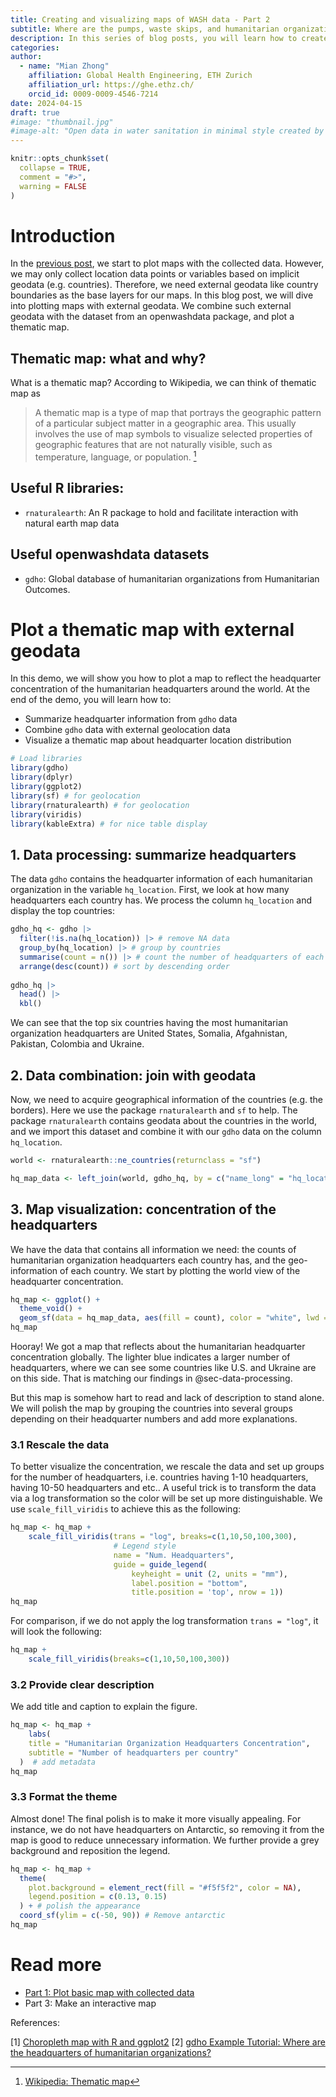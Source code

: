 ```yaml
---
title: Creating and visualizing maps of WASH data - Part 2
subtitle: Where are the pumps, waste skips, and humanitarian organizations?
description: In this series of blog posts, you will learn how to create maps with your geospatial data or plot a map with the help of external geospatial data.
categories:
author: 
  - name: "Mian Zhong"
    affiliation: Global Health Engineering, ETH Zurich
    affiliation_url: https://ghe.ethz.ch/
    orcid_id: 0009-0009-4546-7214
date: 2024-04-15
draft: true
#image: "thumbnail.jpg"
#image-alt: "Open data in water sanitation in minimal style created by stable diffusion model."
---
```


```r
knitr::opts_chunk$set(
  collapse = TRUE,
  comment = "#>",
  warning = FALSE
)
```

# Introduction

In the [previous post](https://openwashdata.org/pages/blog/posts/2024-03-01-create-map-part-1/), we start to plot maps with the collected data. However, we may only collect location data points or variables based on implicit geodata (e.g. countries). Therefore, we need external geodata like country boundaries as the base layers for our maps. In this blog post, we will dive into plotting maps with external geodata. We combine such external geodata with the dataset from an openwashdata package, and plot a thematic map.

## Thematic map: what and why?

What is a thematic map? According to Wikipedia, we can think of thematic map as

> A thematic map is a type of map that portrays the geographic pattern of a particular subject matter in a geographic area. This usually involves the use of map symbols to visualize selected properties of geographic features that are not naturally visible, such as temperature, language, or population. [^1]

[^1]: [Wikipedia: Thematic map](https://en.wikipedia.org/wiki/Thematic_map)

## Useful R libraries:

-   `rnaturalearth`: An R package to hold and facilitate interaction with natural earth map data

## Useful openwashdata datasets

-   `gdho`: Global database of humanitarian organizations from Humanitarian Outcomes.

# Plot a thematic map with external geodata

In this demo, we will show you how to plot a map to reflect the headquarter concentration of the humanitarian headquarters around the world. At the end of the demo, you will learn how to:

-   Summarize headquarter information from `gdho` data
-   Combine `gdho` data with external geolocation data
-   Visualize a thematic map about headquarter location distribution

```r
# Load libraries
library(gdho)
library(dplyr)
library(ggplot2)
library(sf) # for geolocation 
library(rnaturalearth) # for geolocation 
library(viridis)  
library(kableExtra) # for nice table display
```

## 1. Data processing: summarize headquarters {#sec-data-processing}

The data `gdho` contains the headquarter information of each humanitarian organization in the variable `hq_location`. First, we look at how many headquarters each country has. We process the column `hq_location` and display the top countries:

```r
gdho_hq <- gdho |>
  filter(!is.na(hq_location)) |> # remove NA data 
  group_by(hq_location) |> # group by countries
  summarise(count = n()) |> # count the number of headquarters of each country
  arrange(desc(count)) # sort by descending order
  
gdho_hq |>
  head() |>
  kbl()
```

We can see that the top six countries having the most humanitarian organization headquarters are United States, Somalia, Afgahnistan, Pakistan, Colombia and Ukraine.

## 2. Data combination: join with geodata

Now, we need to acquire geographical information of the countries (e.g. the borders). Here we use the package `rnaturalearth` and `sf` to help. The package `rnaturalearth` contains geodata about the countries in the world, and we import this dataset and combine it with our `gdho` data on the column `hq_location`.

```r
world <- rnaturalearth::ne_countries(returnclass = "sf")

hq_map_data <- left_join(world, gdho_hq, by = c("name_long" = "hq_location"))
```

## 3. Map visualization: concentration of the headquarters

We have the data that contains all information we need: the counts of humanitarian organization headquarters each country has, and the geo-information of each country. We start by plotting the world view of the headquarter concentration.

```r
hq_map <- ggplot() +
  theme_void() +
  geom_sf(data = hq_map_data, aes(fill = count), color = "white", lwd = 0)  # plot map
hq_map
```

Hooray! We got a map that reflects about the humanitarian headquarter concentration globally. The lighter blue indicates a larger number of headquarters, where we can see some countries like U.S. and Ukraine are on this side. That is matching our findings in @sec-data-processing.

But this map is somehow hart to read and lack of description to stand alone. We will polish the map by grouping the countries into several groups depending on their headquarter numbers and add more explanations.

### 3.1 Rescale the data
To better visualize the concentration, we rescale the data and set up groups for the number of headquarters, i.e. countries having 1-10 headquarters, having 10-50 headquarters and etc.. A useful trick is to transform the data via a log transformation so the color will be set up more distinguishable. We use `scale_fill_viridis` to achieve this as the following:
```r
hq_map <- hq_map +
    scale_fill_viridis(trans = "log", breaks=c(1,10,50,100,300), 
                       # Legend style
                       name = "Num. Headquarters",
                       guide = guide_legend(
                           keyheight = unit (2, units = "mm"),
                           label.position = "bottom", 
                           title.position = 'top', nrow = 1))
hq_map
```

For comparison, if we do not apply the log transformation `trans = "log"`, it will look the following:
```r
hq_map +
    scale_fill_viridis(breaks=c(1,10,50,100,300))
```

### 3.2 Provide clear description
We add title and caption to explain the figure.
```r
hq_map <- hq_map +
    labs(
    title = "Humanitarian Organization Headquarters Concentration",
    subtitle = "Number of headquarters per country"
  )  # add metadata
hq_map
```

### 3.3 Format the theme
Almost done! The final polish is to make it more visually appealing. For instance, we do not have headquarters on Antarctic, so removing it from the map is good to reduce unnecessary information. We further provide a grey background and reposition the legend.
```r
hq_map <- hq_map +
  theme(
    plot.background = element_rect(fill = "#f5f5f2", color = NA),
    legend.position = c(0.13, 0.15)
  ) + # polish the appearance
  coord_sf(ylim = c(-50, 90)) # Remove antarctic
hq_map
```

# Read more
- [Part 1: Plot basic map with collected data](https://openwashdata.org/pages/blog/posts/2024-03-01-create-map-part-1/#plot-map-with-collected-data)
- Part 3: Make an interactive map

References:

\[1\] [Choropleth map with R and ggplot2](https://r-graph-gallery.com/327-chloropleth-map-from-geojson-with-ggplot2.html)
\[2\] [gdho Example Tutorial: Where are the headquarters of humanitarian organizations?](https://openwashdata.github.io/gdho/articles/examples.html)